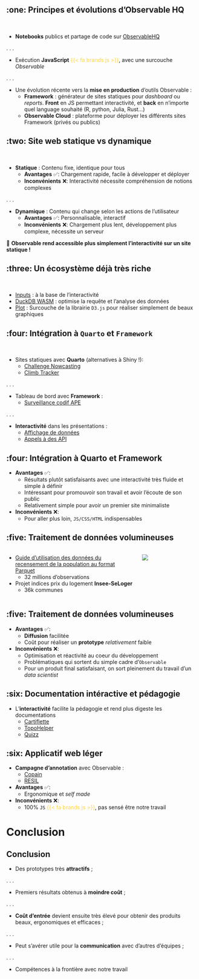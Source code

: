 
## :one: Principes et évolutions d'Observable HQ {.smaller}

<br>

- [**Notebooks**]{.orange} publics et partage de code sur [ObservableHQ](https://observablehq.com/@observablehq/introduction-to-notebooks)

. . .

- Exécution [**JavaScript**]{.orange} [{{< fa brands js >}}]{style="color: #FFD43B;"}, avec une surcouche *Observable*

. . .

- Une évolution récente vers la [**mise en production**]{.orange} d'outils Observable :
    - [**Framework**]{.blue2} : générateur de sites statiques pour *dashboard* ou *reports*. [**Front**]{.green2} en JS permettant interactivité, et [**back**]{.green2} en n'importe quel language souhaité (R, python, Julia, Rust...)
   - [**Observable Cloud**]{.blue2} : plateforme pour déployer les différents sites Framework (privés ou publics)


## :two: Site web statique vs dynamique {.smaller}

<br>

- [**Statique**]{.orange} : Contenu fixe, identique pour tous
  - [**Avantages**]{.blue2} ✅: Chargement rapide, facile à développer et déployer
  - [**Inconvénients**]{.blue2} ❌: Interactivité nécessite compréhension de notions complexes

. . .

- [**Dynamique**]{.orange} : Contenu qui change selon les actions de l'utilisateur
  - [**Avantages**]{.blue2} ✅: Personnalisable, interactif
  - [**Inconvénients**]{.blue2} ❌: Chargement plus lent, développement plus complexe, nécessite un serveur

🚀 __Observable rend accessible plus simplement l'[**interactivité**]{.green2} sur un site statique !__ 



## :three: Un écosystème déjà très riche

<br>

- [Inputs](https://observablehq.com/documentation/inputs/overview) : à la base de l'interactivité
- [DuckDB WASM](https://observablehq.com/framework/lib/duckdb) : optimise la requête et l'analyse des données
- [Plot](https://observablehq.com/plot/getting-started) : Surcouche de la librairie `D3.js` pour réaliser simplement de beaux graphiques


## :four: Intégration à `Quarto` et `Framework` {.smaller}

<br>

- Sites statiques avec [**Quarto**]{.orange} (alternatives à Shiny !):
    - [Challenge Nowcasting](https://inseefrlab.github.io/ESA-Nowcasting-2023/ppi.html){.blue2}
    - [Climb Tracker](https://linogaliana.github.io/climbtracker/around.html){.blue2}

. . .

- Tableau de bord avec [**Framework**]{.orange} :
    - [Surveillance codif APE](https://inseefrlab.github.io/framework-observable-test/){.blue2}

. . .

- [**Interactivité**]{.orange} dans les présentations : 
    - [Affichage de données](https://inseefrlab.github.io/codif-ape-prez/slides/inserm-echange/#/donn%C3%A9es-utilis%C3%A9es){.blue2}
    - [Appels à des API](https://inseefrlab.github.io/codif-ape-prez/slides/inserm-echange/#/exposer-un-mod%C3%A8le-via-une-api){.blue2}

## :four: Intégration à Quarto et Framework

- [**Avantages**]{.orange} ✅:
    - Résultats plutôt satisfaisants avec une interactivité très fluide et simple à définir
    - Intéressant pour promouvoir son travail et avoir l'écoute de son public
    - Relativement simple pour avoir un premier site minimaliste

- [**Inconvénients**]{.orange} ❌:
    - Pour aller plus loin, `JS/CSS/HTML` indispensables

## :five: Traitement de données volumineuses

:::: {.columns}

::: {.column width="70%"}

- [Guide d’utilisation des données du recensement de la population au format Parquet](https://ssphub.netlify.app/post/parquetrp/)
    - 32 millions d'observations
- Projet indices prix du logement [**Insee-SeLoger**]{.orange}
    - 36k communes

:::

::: {.column width="30%"}

![](https://ssphub.netlify.app/post/parquetRP/ducks.png)

:::


::::

## :five: Traitement de données volumineuses

- [**Avantages**]{.orange} ✅:
    - [**Diffusion**]{.blue2} facilitée 
    - Coût pour réaliser un [**prototype**]{.blue2} *relativement* faible

- [**Inconvénients**]{.orange} ❌:
    - Optimisation et réactivité au coeur du développement
    - Problématiques qui sortent du simple cadre d'`Observable`
    - Pour un produit final satisfaisant, on sort pleinement du travail d'un _data scientist_

## :six: Documentation intéractive et pédagogie

- L'[**interactivité**]{.orange} facilite la pédagogie et rend plus digeste les documentations
    - [Cartiflette](https://inseefrlab.github.io/cartiflette-website/){.blue2}
    - [TopoHelper](https://observablehq.com/@tombor/topohelper-docs){.blue2}
    - [Quizz](https://pythonds.linogaliana.fr/content/git/introgit.html#le-fichier-.gitignore){.blue2}

## :six: Applicatif web léger

- [**Campagne d'annotation**]{.orange} avec Observable : 
    - [Copain](https://ssplab.pages.lab.sspcloud.fr/experimentation-bdf/copain/){.blue2}
    - [RESIL](https://linogaliana.gitlab-pages.insee.fr/serverless-annotation-tool/pairs.html){.blue2}

- [**Avantages**]{.orange} ✅:
    - Ergonomique et *self made*
- [**Inconvénients**]{.orange} ❌:
    - 100% `JS` [{{< fa brands js >}}]{style="color: #FFD43B;"}, pas sensé être notre travail


# Conclusion

## Conclusion {.smaller}


- Des prototypes très [**attractifs**]{.orange} ;

. . .

- Premiers résultats obtenus à [**moindre coût**]{.orange} ;

. . .

- [**Coût d'entrée**]{.orange} devient ensuite très élevé pour obtenir des produits beaux, ergonomiques et efficaces ;

. . .

- Peut s'avérer utile pour la [**communication**]{.orange} avec d'autres d'équipes ;

. . .

- Compétences à la frontière avec notre travail
